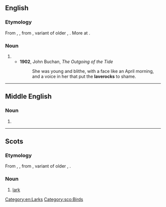 ==English==

===Etymology===
From {{inh|en|enm|laveroc}}, {{m|enm|laverke}}, from {{inh|en|ang|lāferce}}, variant of older {{m|ang|lāwerce}}, {{m|ang|laewerce|lǣwerce}}. More at {{l|en|lark}}.

===Noun===
{{en-noun}}

# {{alternative form of|en|lark||the bird}}
#* '''1902''', John Buchan, ''The Outgoing of the Tide''
#*: She was young and blithe, with a face like an April morning, and a voice in her that put the '''laverocks''' to shame.

[[Category:en:Larks]]

----

==Middle English==

===Noun===
{{head|enm|noun}}

# {{alt form|enm|larke}}

----

==Scots==

===Etymology===
From {{inh|sco|enm|laveroc}}, {{m|enm|laverke}}, from {{inh|sco|ang|lāferce}}, variant of older {{m|ang|lāwerce}}, {{m|ang|laewerce|lǣwerce}}.

===Noun===
{{sco-noun}}

# [[lark]]

[[Category:sco:Birds]]